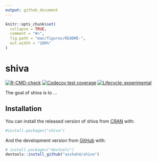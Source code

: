 ```yaml
---
output: github_document
---
```


<!-- README.md is generated from README.Rmd. Please edit that file -->

```r
knitr::opts_chunk$set(
  collapse = TRUE,
  comment = "#>",
  fig.path = "man/figures/README-",
  out.width = "100%"
)
```

# shiva

<!-- badges: start -->
[![R-CMD-check](https://github.com/asshah4/shiva/workflows/R-CMD-check/badge.svg)](https://github.com/asshah4/shiva/actions)
[![Codecov test coverage](https://codecov.io/gh/asshah4/shiva/branch/main/graph/badge.svg)](https://codecov.io/gh/asshah4/shiva?branch=main)
[![Lifecycle: experimental](https://img.shields.io/badge/lifecycle-experimental-orange.svg)](https://lifecycle.r-lib.org/articles/stages.html#experimental)
<!-- badges: end -->

The goal of shiva is to ...

## Installation

You can install the released version of shiva from [CRAN](https://CRAN.R-project.org) with:

```r
#install.packages("shiva")
```

And the development version from [GitHub](https://github.com/) with:

```r
# install.packages("devtools")
devtools::install_github("asshah4/shiva")
```
